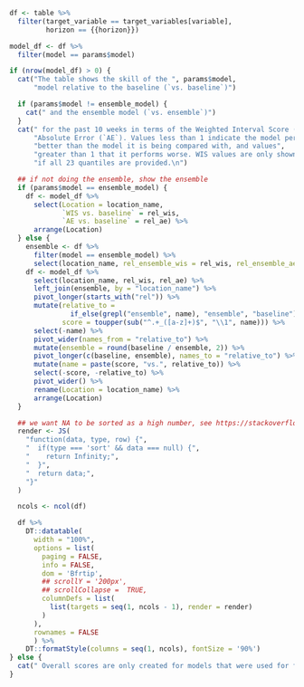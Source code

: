 ```r
df <- table %>%
  filter(target_variable == target_variables[variable],
         horizon == {{horizon}})

model_df <- df %>%
  filter(model == params$model)

if (nrow(model_df) > 0) {
  cat("The table shows the skill of the ", params$model,
      "model relative to the baseline (`vs. baseline`)")

  if (params$model != ensemble_model) {
    cat(" and the ensemble model (`vs. ensemble`)")
  }
  cat(" for the past 10 weeks in terms of the Weighted Interval Score (`WIS`) and ",
      "Absolute Error (`AE`). Values less than 1 indicate the model performs",
      "better than the model it is being compared with, and values",
      "greater than 1 that it performs worse. WIS values are only shown",
      "if all 23 quantiles are provided.\n")

  ## if not doing the ensemble, show the ensemble
  if (params$model == ensemble_model) {
    df <- model_df %>%
      select(Location = location_name,
             `WIS vs. baseline` = rel_wis,
             `AE vs. baseline` = rel_ae) %>%
      arrange(Location)
  } else {
    ensemble <- df %>%
      filter(model == ensemble_model) %>%
      select(location_name, rel_ensemble_wis = rel_wis, rel_ensemble_ae = rel_ae)
    df <- model_df %>%
      select(location_name, rel_wis, rel_ae) %>%
      left_join(ensemble, by = "location_name") %>%
      pivot_longer(starts_with("rel")) %>%
      mutate(relative_to =
               if_else(grepl("ensemble", name), "ensemble", "baseline"),
             score = toupper(sub("^.+_([a-z]+)$", "\\1", name))) %>%
      select(-name) %>%
      pivot_wider(names_from = "relative_to") %>%
      mutate(ensemble = round(baseline / ensemble, 2)) %>%
      pivot_longer(c(baseline, ensemble), names_to = "relative_to") %>%
      mutate(name = paste(score, "vs.", relative_to)) %>%
      select(-score, -relative_to) %>%
      pivot_wider() %>%
      rename(Location = location_name) %>%
      arrange(Location)
  }

  ## we want NA to be sorted as a high number, see https://stackoverflow.com/a/65897972
  render <- JS(
    "function(data, type, row) {",
    "  if(type === 'sort' && data === null) {",
    "    return Infinity;",
    "  }",
    "  return data;",
    "}"
  )

  ncols <- ncol(df)

  df %>%
    DT::datatable(
      width = "100%",
      options = list(
        paging = FALSE,
        info = FALSE,
        dom = 'Bfrtip',
        ## scrollY = '200px',
        ## scrollCollapse =  TRUE,
        columnDefs = list(
          list(targets = seq(1, ncols - 1), render = render)
        )
      ),
      rownames = FALSE
      ) %>%
    DT::formatStyle(columns = seq(1, ncols), fontSize = '90%')
} else {
  cat(" Overall scores are only created for models that were used for forecasts in each of the last 4 weeks, excluding periods during which there were anomalies in the data. At the moment the model does not fulfill that criterion." )
}
```
